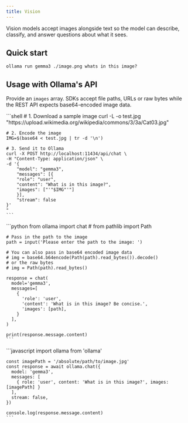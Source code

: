 ```yaml
---
title: Vision
---
```


Vision models accept images alongside text so the model can describe, classify, and answer questions about what it sees.

## Quick start

```shell
ollama run gemma3 ./image.png whats in this image?
```


## Usage with Ollama's API
Provide an `images` array. SDKs accept file paths, URLs or raw bytes while the REST API expects base64-encoded image data.


<Tabs>
  <Tab title="cURL">
    ```shell
    # 1. Download a sample image
    curl -L -o test.jpg "https://upload.wikimedia.org/wikipedia/commons/3/3a/Cat03.jpg"

    # 2. Encode the image
    IMG=$(base64 < test.jpg | tr -d '\n')

    # 3. Send it to Ollama
    curl -X POST http://localhost:11434/api/chat \
    -H "Content-Type: application/json" \
    -d '{
        "model": "gemma3",
        "messages": [{
        "role": "user",
        "content": "What is in this image?",
        "images": ["'"$IMG"'"]
        }],
        "stream": false
    }'
    "
    ```
  </Tab>
  <Tab title="Python">
    ```python
    from ollama import chat
    # from pathlib import Path

    # Pass in the path to the image
    path = input('Please enter the path to the image: ')

    # You can also pass in base64 encoded image data
    # img = base64.b64encode(Path(path).read_bytes()).decode()
    # or the raw bytes
    # img = Path(path).read_bytes()

    response = chat(
      model='gemma3',
      messages=[
        {
          'role': 'user',
          'content': 'What is in this image? Be concise.',
          'images': [path],
        }
      ],
    )

    print(response.message.content)
    ```
  </Tab>
  <Tab title="JavaScript">
    ```javascript
    import ollama from 'ollama'

    const imagePath = '/absolute/path/to/image.jpg'
    const response = await ollama.chat({
      model: 'gemma3',
      messages: [
        { role: 'user', content: 'What is in this image?', images: [imagePath] }
      ],
      stream: false,
    })

    console.log(response.message.content)
    ```
  </Tab>
</Tabs>
